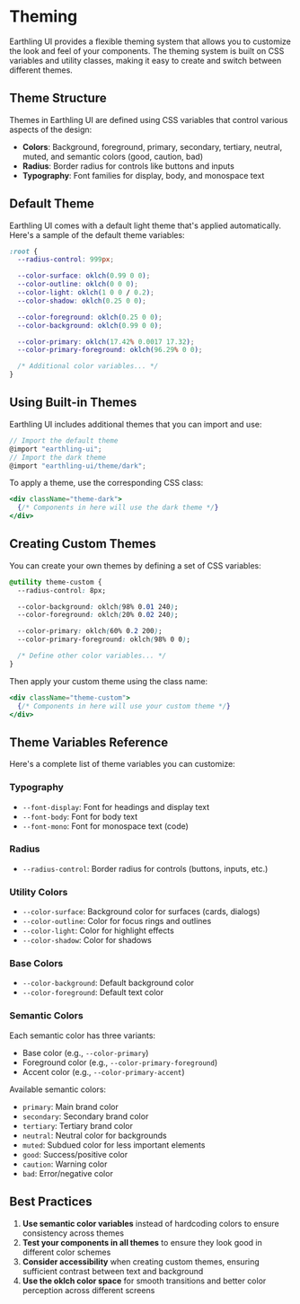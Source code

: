 # Theming

Earthling UI provides a flexible theming system that allows you to customize the look and feel of your components. The theming system is built on CSS variables and utility classes, making it easy to create and switch between different themes.

## Theme Structure

Themes in Earthling UI are defined using CSS variables that control various aspects of the design:

- **Colors**: Background, foreground, primary, secondary, tertiary, neutral, muted, and semantic colors (good, caution, bad)
- **Radius**: Border radius for controls like buttons and inputs
- **Typography**: Font families for display, body, and monospace text

## Default Theme

Earthling UI comes with a default light theme that's applied automatically. Here's a sample of the default theme variables:

```css
:root {
  --radius-control: 999px;

  --color-surface: oklch(0.99 0 0);
  --color-outline: oklch(0 0 0);
  --color-light: oklch(1 0 0 / 0.2);
  --color-shadow: oklch(0.25 0 0);

  --color-foreground: oklch(0.25 0 0);
  --color-background: oklch(0.99 0 0);

  --color-primary: oklch(17.42% 0.0017 17.32);
  --color-primary-foreground: oklch(96.29% 0 0);

  /* Additional color variables... */
}
```

## Using Built-in Themes

Earthling UI includes additional themes that you can import and use:

```jsx
// Import the default theme
@import "earthling-ui";
// Import the dark theme
@import "earthling-ui/theme/dark";
```

To apply a theme, use the corresponding CSS class:

```jsx
<div className="theme-dark">
  {/* Components in here will use the dark theme */}
</div>
```

## Creating Custom Themes

You can create your own themes by defining a set of CSS variables:

```css
@utility theme-custom {
  --radius-control: 8px;

  --color-background: oklch(98% 0.01 240);
  --color-foreground: oklch(20% 0.02 240);

  --color-primary: oklch(60% 0.2 200);
  --color-primary-foreground: oklch(98% 0 0);

  /* Define other color variables... */
}
```

Then apply your custom theme using the class name:

```jsx
<div className="theme-custom">
  {/* Components in here will use your custom theme */}
</div>
```

## Theme Variables Reference

Here's a complete list of theme variables you can customize:

### Typography

- `--font-display`: Font for headings and display text
- `--font-body`: Font for body text
- `--font-mono`: Font for monospace text (code)

### Radius

- `--radius-control`: Border radius for controls (buttons, inputs, etc.)

### Utility Colors

- `--color-surface`: Background color for surfaces (cards, dialogs)
- `--color-outline`: Color for focus rings and outlines
- `--color-light`: Color for highlight effects
- `--color-shadow`: Color for shadows

### Base Colors

- `--color-background`: Default background color
- `--color-foreground`: Default text color

### Semantic Colors

Each semantic color has three variants:

- Base color (e.g., `--color-primary`)
- Foreground color (e.g., `--color-primary-foreground`)
- Accent color (e.g., `--color-primary-accent`)

Available semantic colors:

- `primary`: Main brand color
- `secondary`: Secondary brand color
- `tertiary`: Tertiary brand color
- `neutral`: Neutral color for backgrounds
- `muted`: Subdued color for less important elements
- `good`: Success/positive color
- `caution`: Warning color
- `bad`: Error/negative color

## Best Practices

1. **Use semantic color variables** instead of hardcoding colors to ensure consistency across themes
2. **Test your components in all themes** to ensure they look good in different color schemes
3. **Consider accessibility** when creating custom themes, ensuring sufficient contrast between text and background
4. **Use the oklch color space** for smooth transitions and better color perception across different screens
